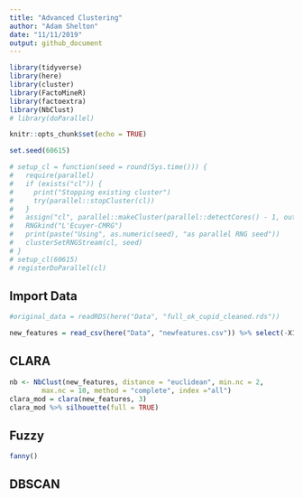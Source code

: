 ```yaml
---
title: "Advanced Clustering"
author: "Adam Shelton"
date: "11/11/2019"
output: github_document
---
```


```r
library(tidyverse)
library(here)
library(cluster)
library(FactoMineR)
library(factoextra)
library(NbClust)
# library(doParallel)

knitr::opts_chunk$set(echo = TRUE)

set.seed(60615)

# setup_cl = function(seed = round(Sys.time())) {
#   require(parallel)
#   if (exists("cl")) {
#     print("Stopping existing cluster")
#     try(parallel::stopCluster(cl))
#   }
#   assign("cl", parallel::makeCluster(parallel::detectCores() - 1, outfile = "out.txt"), envir = globalenv())
#   RNGkind("L'Ecuyer-CMRG")
#   print(paste("Using", as.numeric(seed), "as parallel RNG seed"))
#   clusterSetRNGStream(cl, seed)
# }
# setup_cl(60615)
# registerDoParallel(cl)
```

## Import Data
```r
#original_data = readRDS(here("Data", "full_ok_cupid_cleaned.rds"))

new_features = read_csv(here("Data", "newfeatures.csv")) %>% select(-X1) %>% as.matrix()
```

## CLARA
```r
nb <- NbClust(new_features, distance = "euclidean", min.nc = 2,
        max.nc = 10, method = "complete", index ="all")
clara_mod = clara(new_features, 3)
clara_mod %>% silhouette(full = TRUE)

```


## Fuzzy
```r
fanny()
```



## DBSCAN
```r

```

